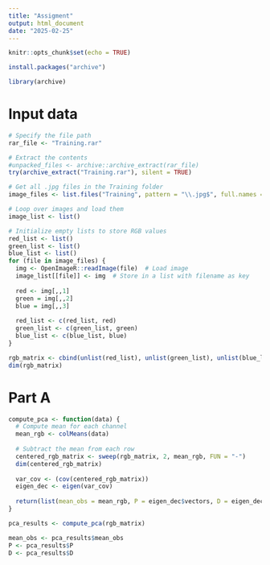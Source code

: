 ```yaml
---
title: "Assigment"
output: html_document
date: "2025-02-25"
---
```


```r
knitr::opts_chunk$set(echo = TRUE)
```

```r
install.packages("archive")
```
```r
library(archive)
```


# Input data

```r
# Specify the file path
rar_file <- "Training.rar"

# Extract the contents
#unpacked_files <- archive::archive_extract(rar_file)
try(archive_extract("Training.rar"), silent = TRUE)
```

```r
# Get all .jpg files in the Training folder
image_files <- list.files("Training", pattern = "\\.jpg$", full.names = TRUE)

# Loop over images and load them
image_list <- list()

# Initialize empty lists to store RGB values
red_list <- list()
green_list <- list()
blue_list <- list()
for (file in image_files) {
  img <- OpenImageR::readImage(file)  # Load image
  image_list[[file]] <- img  # Store in a list with filename as key
  
  red <- img[,,1]
  green = img[,,2]
  blue = img[,,3]
  
  red_list <- c(red_list, red)
  green_list <- c(green_list, green)
  blue_list <- c(blue_list, blue)
}

rgb_matrix <- cbind(unlist(red_list), unlist(green_list), unlist(blue_list))
dim(rgb_matrix)
```

# Part A

```r
compute_pca <- function(data) {
  # Compute mean for each channel
  mean_rgb <- colMeans(data)
  
  # Subtract the mean from each row
  centered_rgb_matrix <- sweep(rgb_matrix, 2, mean_rgb, FUN = "-")
  dim(centered_rgb_matrix)
  
  var_cov <- (cov(centered_rgb_matrix))
  eigen_dec <- eigen(var_cov)
  
  return(list(mean_obs = mean_rgb, P = eigen_dec$vectors, D = eigen_dec$values))
}

pca_results <- compute_pca(rgb_matrix)

mean_obs <- pca_results$mean_obs
P <- pca_results$P
D <- pca_results$D
```

